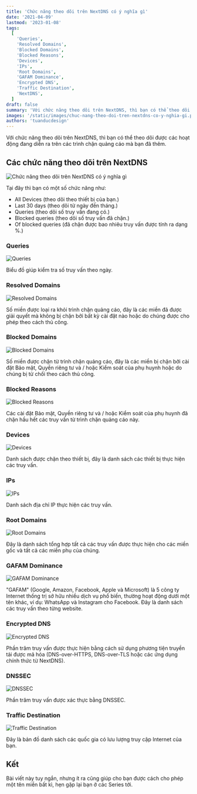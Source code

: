 ```yaml
---
title: 'Chức năng theo dõi trên NextDNS có ý nghĩa gì'
date: '2021-04-09'
lastmod: '2023-01-08'
tags:
  [
    'Queries',
    'Resolved Domains',
    'Blocked Domains',
    'Blocked Reasons',
    'Devices',
    'IPs',
    'Root Domains',
    'GAFAM Dominance',
    'Encrypted DNS',
    'Traffic Destination',
    'NextDNS',
  ]
draft: false
summary: 'Với chức năng theo dõi trên NextDNS, thì bạn có thể theo dõi được các hoạt động đang diễn ra trên các trình chặn quảng cáo mà bạn đã thêm.'
images: '/static/images/chuc-nang-theo-doi-tren-nextdns-co-y-nghia-gi.png'
authors: 'tuanducdesign'
---
```


Với chức năng theo dõi trên NextDNS, thì bạn có thể theo dõi được các hoạt động đang diễn ra trên các trình chặn quảng cáo mà bạn đã thêm.

## Các chức năng theo dõi trên NextDNS

![Chức năng theo dõi trên NextDNS có ý nghĩa gì](/static/images/chuc-nang-theo-doi-tren-nextdns-co-y-nghia-gi.png)

Tại đây thì bạn có một số chức năng như:

- All Devices (theo dõi theo thiết bị của bạn.)
- Last 30 days (theo dõi từ ngày đến tháng.)
- Queries (theo dõi số truy vấn đang có.)
- Blocked queries (theo dõi số truy vấn đã chặn.)
- Of blocked queries (đã chặn được bao nhiêu truy vấn được tính ra dạng %.)

### Queries

![Queries](/static/images/queries.png)

Biểu đồ giúp kiểm tra số truy vấn theo ngày.

### Resolved Domains

![Resolved Domains](/static/images/resolved-domains.png)

Số miền được loại ra khỏi trình chặn quảng cáo, đây là các miền đã được giải quyết mà không bị chặn bởi bất kỳ cài đặt nào hoặc do chúng được cho phép theo cách thủ công.

### Blocked Domains

![Blocked Domains](/static/images/blocked-domains.png)

Số miền được chặn từ trình chặn quảng cáo, đây là các miền bị chặn bởi cài đặt Bảo mật, Quyền riêng tư và / hoặc Kiểm soát của phụ huynh hoặc do chúng bị từ chối theo cách thủ công.

### Blocked Reasons

![Blocked Reasons](/static/images/blocked-reasons.png)

Các cài đặt Bảo mật, Quyền riêng tư và / hoặc Kiểm soát của phụ huynh đã chặn hầu hết các truy vấn từ trình chặn quảng cáo này.

### Devices

![Devices](/static/images/devices.png)

Danh sách được chặn theo thiết bị, đây là danh sách các thiết bị thực hiện các truy vấn.

### IPs

![IPs](/static/images/ips.png)

Danh sách địa chỉ IP thực hiện các truy vấn.

### Root Domains

![Root Domains](/static/images/root-domains.png)

Đây là danh sách tổng hợp tất cả các truy vấn được thực hiện cho các miền gốc và tất cả các miền phụ của chúng.

### GAFAM Dominance

![GAFAM Dominance](/static/images/gafam-dominance.png)

"GAFAM" (Google, Amazon, Facebook, Apple và Microsoft) là 5 công ty Internet thống trị sở hữu nhiều dịch vụ phổ biến, thường hoạt động dưới một tên khác, ví dụ: WhatsApp và Instagram cho Facebook. Đây là danh sách các truy vấn theo từng website.

### Encrypted DNS

![Encrypted DNS](/static/images/encrypted-dns.png)

Phần trăm truy vấn được thực hiện bằng cách sử dụng phương tiện truyền tải được mã hóa (DNS-over-HTTPS, DNS-over-TLS hoặc các ứng dụng chính thức từ NextDNS).

### DNSSEC

![DNSSEC](/static/images/dnssec.png)

Phần trăm truy vấn được xác thực bằng DNSSEC.

### Traffic Destination

![Traffic Destination](/static/images/traffic-destination.png)

Đây là bản đồ danh sách các quốc gia có lưu lượng truy cập Internet của bạn.

## Kết

Bài viết này tuy ngắn, nhưng ít ra cũng giúp cho bạn được cách cho phép một tên miền bất kì, hẹn gặp lại bạn ở các Series tới.

